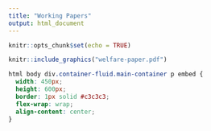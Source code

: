 ```yaml
---
title: "Working Papers"
output: html_document
---
```


```r
knitr::opts_chunk$set(echo = TRUE)
```

```r
knitr::include_graphics("welfare-paper.pdf")
```

```css
html body div.container-fluid.main-container p embed {
  width: 450px;
  height: 600px;
  border: 1px solid #c3c3c3;
  flex-wrap: wrap;
  align-content: center;
}
```

